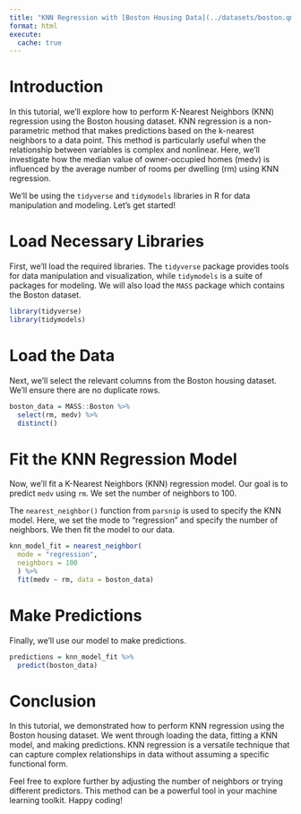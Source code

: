 ```yaml
---
title: "KNN Regression with [Boston Housing Data](../datasets/boston.qmd)"
format: html
execute: 
  cache: true
---
```


# Introduction

In this tutorial, we'll explore how to perform K-Nearest Neighbors (KNN) regression using the Boston housing dataset. KNN regression is a non-parametric method that makes predictions based on the k-nearest neighbors to a data point. This method is particularly useful when the relationship between variables is complex and nonlinear. Here, we'll investigate how the median value of owner-occupied homes (medv) is influenced by the average number of rooms per dwelling (rm) using KNN regression.

We'll be using the `tidyverse` and `tidymodels` libraries in R for data manipulation and modeling. Let's get started!

# Load Necessary Libraries

First, we'll load the required libraries. The `tidyverse` package provides tools for data manipulation and visualization, while `tidymodels` is a suite of packages for modeling. We will also load the `MASS` package which contains the Boston dataset.

```r
library(tidyverse)
library(tidymodels)
```

# Load the Data

Next, we'll select the relevant columns from the Boston housing dataset. We'll ensure there are no duplicate rows.

```r
boston_data = MASS::Boston %>% 
  select(rm, medv) %>% 
  distinct()
```

# Fit the KNN Regression Model

Now, we'll fit a K-Nearest Neighbors (KNN) regression model. Our goal is to predict `medv` using `rm`. We set the number of neighbors to 100. 

The `nearest_neighbor()` function from `parsnip` is used to specify the KNN model. Here, we set the mode to "regression" and specify the number of neighbors. We then fit the model to our data.

```r
knn_model_fit = nearest_neighbor(
  mode = "regression",
  neighbors = 100
  ) %>%
  fit(medv ~ rm, data = boston_data)
```

# Make Predictions

Finally, we'll use our model to make predictions.

```r
predictions = knn_model_fit %>% 
  predict(boston_data)
```

# Conclusion

In this tutorial, we demonstrated how to perform KNN regression using the Boston housing dataset. We went through loading the data, fitting a KNN model, and making predictions. KNN regression is a versatile technique that can capture complex relationships in data without assuming a specific functional form.

Feel free to explore further by adjusting the number of neighbors or trying different predictors. This method can be a powerful tool in your machine learning toolkit. Happy coding!
